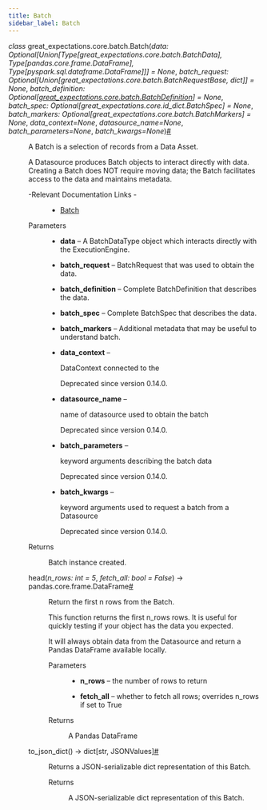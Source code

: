 ```yaml
---
title: Batch
sidebar_label: Batch
---
```



<section class="sphinx-api-doc" id="batch">

<dl class="py class">
<dt class="sig sig-object py" id="great_expectations.core.batch.Batch">
<em class="property"><span class="pre">class</span><span class="w"> </span></em><span class="sig-prename descclassname"><span class="pre">great_expectations.core.batch.</span></span><span class="sig-name descname"><span class="pre">Batch</span></span><span class="sig-paren">(</span><em class="sig-param"><span class="n"><span class="pre">data</span></span><span class="p"><span class="pre">:</span></span><span class="w"> </span><span class="n"><span class="pre">Optional</span><span class="p"><span class="pre">[</span></span><span class="pre">Union</span><span class="p"><span class="pre">[</span></span><span class="pre">Type</span><span class="p"><span class="pre">[</span></span><span class="pre">great_expectations.core.batch.BatchData</span><span class="p"><span class="pre">]</span></span><span class="p"><span class="pre">,</span></span><span class="w"> </span><span class="pre">Type</span><span class="p"><span class="pre">[</span></span><span class="pre">pandas.core.frame.DataFrame</span><span class="p"><span class="pre">]</span></span><span class="p"><span class="pre">,</span></span><span class="w"> </span><span class="pre">Type</span><span class="p"><span class="pre">[</span></span><span class="pre">pyspark.sql.dataframe.DataFrame</span><span class="p"><span class="pre">]</span></span><span class="p"><span class="pre">]</span></span><span class="p"><span class="pre">]</span></span></span><span class="w"> </span><span class="o"><span class="pre">=</span></span><span class="w"> </span><span class="default_value"><span class="pre">None</span></span></em>, <em class="sig-param"><span class="n"><span class="pre">batch_request</span></span><span class="p"><span class="pre">:</span></span><span class="w"> </span><span class="n"><span class="pre">Optional</span><span class="p"><span class="pre">[</span></span><span class="pre">Union</span><span class="p"><span class="pre">[</span></span><span class="pre">great_expectations.core.batch.BatchRequestBase</span><span class="p"><span class="pre">,</span></span><span class="w"> </span><span class="pre">dict</span><span class="p"><span class="pre">]</span></span><span class="p"><span class="pre">]</span></span></span><span class="w"> </span><span class="o"><span class="pre">=</span></span><span class="w"> </span><span class="default_value"><span class="pre">None</span></span></em>, <em class="sig-param"><span class="n"><span class="pre">batch_definition</span></span><span class="p"><span class="pre">:</span></span><span class="w"> </span><span class="n"><span class="pre">Optional</span><span class="p"><span class="pre">[</span></span><a class="reference internal" href="https://docs.greatexpectations.io/docs/0.17.23/reference/api/core/batch/BatchDefinition_class#great_expectations.core.batch.BatchDefinition" title="great_expectations.core.batch.BatchDefinition"><span class="pre">great_expectations.core.batch.BatchDefinition</span></a><span class="p"><span class="pre">]</span></span></span><span class="w"> </span><span class="o"><span class="pre">=</span></span><span class="w"> </span><span class="default_value"><span class="pre">None</span></span></em>, <em class="sig-param"><span class="n"><span class="pre">batch_spec</span></span><span class="p"><span class="pre">:</span></span><span class="w"> </span><span class="n"><span class="pre">Optional</span><span class="p"><span class="pre">[</span></span><span class="pre">great_expectations.core.id_dict.BatchSpec</span><span class="p"><span class="pre">]</span></span></span><span class="w"> </span><span class="o"><span class="pre">=</span></span><span class="w"> </span><span class="default_value"><span class="pre">None</span></span></em>, <em class="sig-param"><span class="n"><span class="pre">batch_markers</span></span><span class="p"><span class="pre">:</span></span><span class="w"> </span><span class="n"><span class="pre">Optional</span><span class="p"><span class="pre">[</span></span><span class="pre">great_expectations.core.batch.BatchMarkers</span><span class="p"><span class="pre">]</span></span></span><span class="w"> </span><span class="o"><span class="pre">=</span></span><span class="w"> </span><span class="default_value"><span class="pre">None</span></span></em>, <em class="sig-param"><span class="n"><span class="pre">data_context</span></span><span class="o"><span class="pre">=</span></span><span class="default_value"><span class="pre">None</span></span></em>, <em class="sig-param"><span class="n"><span class="pre">datasource_name</span></span><span class="o"><span class="pre">=</span></span><span class="default_value"><span class="pre">None</span></span></em>, <em class="sig-param"><span class="n"><span class="pre">batch_parameters</span></span><span class="o"><span class="pre">=</span></span><span class="default_value"><span class="pre">None</span></span></em>, <em class="sig-param"><span class="n"><span class="pre">batch_kwargs</span></span><span class="o"><span class="pre">=</span></span><span class="default_value"><span class="pre">None</span></span></em><span class="sig-paren">)</span><a class="headerlink" href="#great_expectations.core.batch.Batch" title="Permalink to this definition">#</a></dt>
<dd><p>A Batch is a selection of records from a Data Asset.</p>
<p>A Datasource produces Batch objects to interact directly with data. Creating
a Batch does NOT require moving data; the Batch facilitates access to the
data and maintains metadata.</p>
<dl class="simple">
<dt>-Relevant Documentation Links
-</dt><dd><ul class="simple">
<li><p><a class="reference external" href="https://docs.greatexpectations.io/docs/terms/batch/">Batch</a></p></li>
</ul>
</dd>
</dl>
<dl class="field-list simple">
<dt class="field-odd">Parameters</dt>
<dd class="field-odd"><ul class="simple">
<li><p><strong>data</strong> – A BatchDataType object which interacts directly with the
ExecutionEngine.</p></li>
<li><p><strong>batch_request</strong> – BatchRequest that was used to obtain the data.</p></li>
<li><p><strong>batch_definition</strong> – Complete BatchDefinition that describes the data.</p></li>
<li><p><strong>batch_spec</strong> – Complete BatchSpec that describes the data.</p></li>
<li><p><strong>batch_markers</strong> – Additional metadata that may be useful to understand
batch.</p></li>
<li><p><strong>data_context</strong> – <p>DataContext connected to the</p>
<div class="deprecated">
<p><span class="versionmodified deprecated">Deprecated since version 0.14.0.</span></p>
</div>
</p></li>
<li><p><strong>datasource_name</strong> – <p>name of datasource used to obtain the batch</p>
<div class="deprecated">
<p><span class="versionmodified deprecated">Deprecated since version 0.14.0.</span></p>
</div>
</p></li>
<li><p><strong>batch_parameters</strong> – <p>keyword arguments describing the batch data</p>
<div class="deprecated">
<p><span class="versionmodified deprecated">Deprecated since version 0.14.0.</span></p>
</div>
</p></li>
<li><p><strong>batch_kwargs</strong> – <p>keyword arguments used to request a batch from a Datasource</p>
<div class="deprecated">
<p><span class="versionmodified deprecated">Deprecated since version 0.14.0.</span></p>
</div>
</p></li>
</ul>
</dd>
<dt class="field-even">Returns</dt>
<dd class="field-even"><p>Batch instance created.</p>
</dd>
</dl>
<dl class="py method">
<dt class="sig sig-object py" id="great_expectations.core.batch.Batch.head">
<span class="sig-name descname"><span class="pre">head</span></span><span class="sig-paren">(</span><em class="sig-param"><span class="n"><span class="pre">n_rows</span></span><span class="p"><span class="pre">:</span></span><span class="w"> </span><span class="n"><span class="pre">int</span></span><span class="w"> </span><span class="o"><span class="pre">=</span></span><span class="w"> </span><span class="default_value"><span class="pre">5</span></span></em>, <em class="sig-param"><span class="n"><span class="pre">fetch_all</span></span><span class="p"><span class="pre">:</span></span><span class="w"> </span><span class="n"><span class="pre">bool</span></span><span class="w"> </span><span class="o"><span class="pre">=</span></span><span class="w"> </span><span class="default_value"><span class="pre">False</span></span></em><span class="sig-paren">)</span> <span class="sig-return"><span class="sig-return-icon">→</span> <span class="sig-return-typehint"><span class="pre">pandas.core.frame.DataFrame</span></span></span><a class="headerlink" href="#great_expectations.core.batch.Batch.head" title="Permalink to this definition">#</a></dt>
<dd><p>Return the first n rows from the Batch.</p>
<p>This function returns the first n_rows rows. It is useful for quickly testing
if your object has the data you expected.</p>
<p>It will always obtain data from the Datasource and return a Pandas
DataFrame available locally.</p>
<dl class="field-list simple">
<dt class="field-odd">Parameters</dt>
<dd class="field-odd"><ul class="simple">
<li><p><strong>n_rows</strong> – the number of rows to return</p></li>
<li><p><strong>fetch_all</strong> – whether to fetch all rows; overrides n_rows if set to True</p></li>
</ul>
</dd>
<dt class="field-even">Returns</dt>
<dd class="field-even"><p>A Pandas DataFrame</p>
</dd>
</dl>
</dd></dl>
<dl class="py method">
<dt class="sig sig-object py" id="great_expectations.core.batch.Batch.to_json_dict">
<span class="sig-name descname"><span class="pre">to_json_dict</span></span><span class="sig-paren">(</span><span class="sig-paren">)</span> <span class="sig-return"><span class="sig-return-icon">→</span> <span class="sig-return-typehint"><span class="pre">dict</span><span class="p"><span class="pre">[</span></span><span class="pre">str</span><span class="p"><span class="pre">,</span></span><span class="w"> </span><span class="pre">JSONValues</span><span class="p"><span class="pre">]</span></span></span></span><a class="headerlink" href="#great_expectations.core.batch.Batch.to_json_dict" title="Permalink to this definition">#</a></dt>
<dd><p>Returns a JSON-serializable dict representation of this Batch.</p>
<dl class="field-list simple">
<dt class="field-odd">Returns</dt>
<dd class="field-odd"><p>A JSON-serializable dict representation of this Batch.</p>
</dd>
</dl>
</dd></dl>
</dd></dl>
</section>